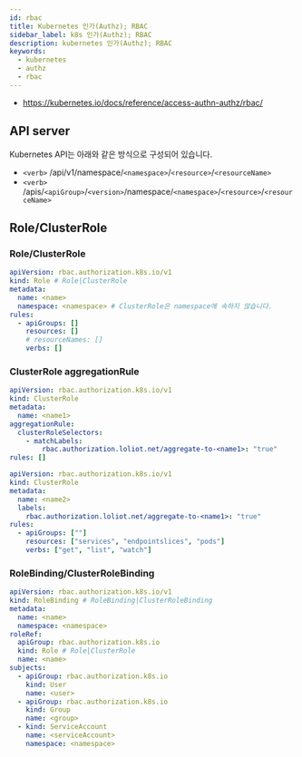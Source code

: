 ```yaml
---
id: rbac
title: Kubernetes 인가(Authz); RBAC
sidebar_label: k8s 인가(Authz); RBAC
description: kubernetes 인가(Authz); RBAC
keywords:
  - kubernetes
  - authz
  - rbac
---
```


- https://kubernetes.io/docs/reference/access-authn-authz/rbac/

## API server

Kubernetes API는 아래와 같은 방식으로 구성되어 있습니다.

- `<verb>` /api/v1/namespace/`<namespace>`/`<resource>`/`<resourceName>`
- `<verb>` /apis/`<apiGroup>`/`<version>`/namespace/`<namespace>`/`<resource>`/`<resourceName>`

## Role/ClusterRole

### Role/ClusterRole

```yaml
apiVersion: rbac.authorization.k8s.io/v1
kind: Role # Role|ClusterRole
metadata:
  name: <name>
  namespace: <namespace> # ClusterRole은 namespace에 속하지 않습니다.
rules:
  - apiGroups: []
    resources: []
    # resourceNames: []
    verbs: []
```

### ClusterRole aggregationRule

```yaml
apiVersion: rbac.authorization.k8s.io/v1
kind: ClusterRole
metadata:
  name: <name1>
aggregationRule:
  clusterRoleSelectors:
    - matchLabels:
        rbac.authorization.loliot.net/aggregate-to-<name1>: "true"
rules: []
```

```yaml
apiVersion: rbac.authorization.k8s.io/v1
kind: ClusterRole
metadata:
  name: <name2>
  labels:
    rbac.authorization.loliot.net/aggregate-to-<name1>: "true"
rules:
  - apiGroups: [""]
    resources: ["services", "endpointslices", "pods"]
    verbs: ["get", "list", "watch"]
```

### RoleBinding/ClusterRoleBinding

```yaml
apiVersion: rbac.authorization.k8s.io/v1
kind: RoleBinding # RoleBinding|ClusterRoleBinding
metadata:
  name: <name>
  namespace: <namespace>
roleRef:
  apiGroup: rbac.authorization.k8s.io
  kind: Role # Role|ClusterRole
  name: <name>
subjects:
  - apiGroup: rbac.authorization.k8s.io
    kind: User
    name: <user>
  - apiGroup: rbac.authorization.k8s.io
    kind: Group
    name: <group>
  - kind: ServiceAccount
    name: <serviceAccount>
    namespace: <namespace>
```
